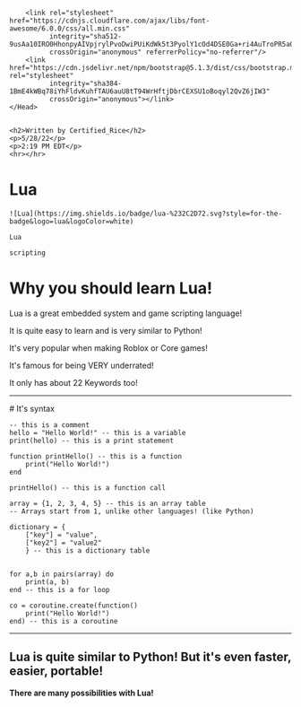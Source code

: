 
<div>
    <Head>
        <title>Certified_Rice</title>
        <link rel="icon" href="https://avatars.githubusercontent.com/certifiedrice" />

        <link rel="stylesheet" href="https://cdnjs.cloudflare.com/ajax/libs/font-awesome/6.0.0/css/all.min.css"
              integrity="sha512-9usAa10IRO0HhonpyAIVpjrylPvoDwiPUiKdWk5t3PyolY1cOd4DSE0Ga+ri4AuTroPR5aQvXU9xC6qOPnzFeg=="
              crossOrigin="anonymous" referrerPolicy="no-referrer"/>
        <link href="https://cdn.jsdelivr.net/npm/bootstrap@5.1.3/dist/css/bootstrap.min.css" rel="stylesheet"
              integrity="sha384-1BmE4kWBq78iYhFldvKuhfTAU6auU8tT94WrHftjDbrCEXSU1oBoqyl2QvZ6jIW3"
              crossOrigin="anonymous"></link>
    </Head>


    <h2>Written by Certified_Rice</h2>
    <p>5/28/22</p>
    <p>2:19 PM EDT</p>
    <hr></hr>
</div>

# Lua
	![Lua](https://img.shields.io/badge/lua-%232C2D72.svg?style=for-the-badge&logo=lua&logoColor=white)

`Lua`

`scripting`
# Why you should learn Lua!
Lua is a great embedded system and game scripting language!

It is quite easy to learn and is very similar to Python!

It's very popular when making Roblox or Core games!

It's famous for being VERY underrated!

It only has about 22 Keywords too!

<hr></hr>
# It's syntax

```
-- this is a comment
hello = "Hello World!" -- this is a variable
print(hello) -- this is a print statement

function printHello() -- this is a function
    print("Hello World!")
end

printHello() -- this is a function call

array = {1, 2, 3, 4, 5} -- this is an array table
-- Arrays start from 1, unlike other languages! (like Python)

dictionary = {
    ["key"] = "value",
    ["key2"] = "value2"
    } -- this is a dictionary table


for a,b in pairs(array) do
    print(a, b)
end -- this is a for loop

co = coroutine.create(function()
    print("Hello World!")
end) -- this is a coroutine
```

<hr></hr>

## Lua is quite similar to Python! But it's even faster, easier, portable!
**There are many possibilities with Lua!**
